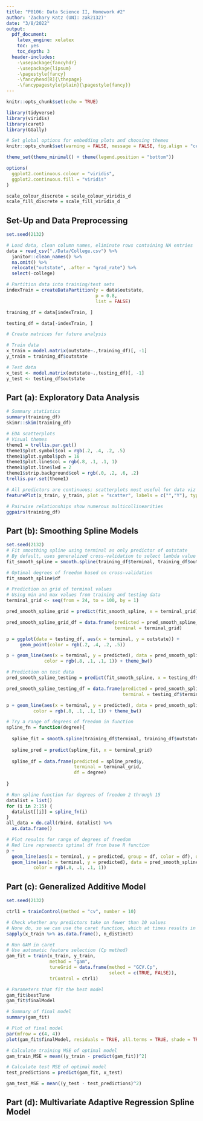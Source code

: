 ```yaml
---
title: "P8106: Data Science II, Homework #2"
author: 'Zachary Katz (UNI: zak2132)'
date: "3/8/2022"
output: 
  pdf_document:
    latex_engine: xelatex
    toc: yes
    toc_depth: 3
  header-includes:
    -\usepackage{fancyhdr}
    -\usepackage{lipsum}
    -\pagestyle{fancy}
    -\fancyhead[R]{\thepage}
    -\fancypagestyle{plain}{\pagestyle{fancy}}
---
```


```r
knitr::opts_chunk$set(echo = TRUE)

library(tidyverse)
library(viridis)
library(caret)
library(GGally)

# Set global options for embedding plots and choosing themes
knitr::opts_chunk$set(warning = FALSE, message = FALSE, fig.align = "center")

theme_set(theme_minimal() + theme(legend.position = "bottom"))

options(
  ggplot2.continuous.colour = "viridis",
  ggplot2.continuous.fill = "viridis"
)

scale_colour_discrete = scale_colour_viridis_d
scale_fill_discrete = scale_fill_viridis_d
```

## Set-Up and Data Preprocessing

```r
set.seed(2132)

# Load data, clean column names, eliminate rows containing NA entries
data = read_csv("./Data/College.csv") %>% 
  janitor::clean_names() %>% 
  na.omit() %>% 
  relocate("outstate", .after = "grad_rate") %>% 
  select(-college)

# Partition data into training/test sets
indexTrain = createDataPartition(y = data$outstate,
                                 p = 0.8,
                                 list = FALSE)

training_df = data[indexTrain, ]

testing_df = data[-indexTrain, ]

# Create matrices for future analysis

# Train data
x_train = model.matrix(outstate~.,training_df)[, -1]
y_train = training_df$outstate

# Test data
x_test <- model.matrix(outstate~.,testing_df)[, -1]
y_test <- testing_df$outstate
```

## Part (a): Exploratory Data Analysis

```r
# Summary statistics
summary(training_df)
skimr::skim(training_df)
```

```r
# EDA scatterplots
# Visual themes
theme1 = trellis.par.get()
theme1$plot.symbol$col = rgb(.2, .4, .2, .5)
theme1$plot.symbol$pch = 16
theme1$plot.line$col = rgb(.8, .1, .1, 1)
theme1$plot.line$lwd = 2
theme1$strip.background$col = rgb(.0, .2, .6, .2)
trellis.par.set(theme1)

# All predictors are continuous; scatterplots most useful for data viz
featurePlot(x_train, y_train, plot = "scatter", labels = c("","Y"), type = c("p"))

# Pairwise relationships show numerous multicollinearities
ggpairs(training_df)

```

## Part (b): Smoothing Spline Models

```r
set.seed(2132)
# Fit smoothing spline using terminal as only predictor of outstate
# By default, uses generalized cross-validation to select lambda value (smoothing parameter, i.e. trace of the smoothing matrix)
fit_smooth_spline = smooth.spline(training_df$terminal, training_df$outstate)

# Optimal degrees of freedom based on cross-validation
fit_smooth_spline$df

# Prediction on grid of terminal values
# Using min and max values from training and testing data
terminal_grid <- seq(from = 24, to = 100, by = 1)

pred_smooth_spline_grid = predict(fit_smooth_spline, x = terminal_grid)

pred_smooth_spline_grid_df = data.frame(predicted = pred_smooth_spline_grid$y,
                                        terminal = terminal_grid)

p = ggplot(data = testing_df, aes(x = terminal, y = outstate)) +
     geom_point(color = rgb(.2, .4, .2, .5))

p + geom_line(aes(x = terminal, y = predicted), data = pred_smooth_spline_grid_df,
              color = rgb(.8, .1, .1, 1)) + theme_bw()

# Prediction on test data
pred_smooth_spline_testing = predict(fit_smooth_spline, x = testing_df$terminal)

pred_smooth_spline_testing_df = data.frame(predicted = pred_smooth_spline_testing$y,
                                           terminal = testing_df$terminal)

p + geom_line(aes(x = terminal, y = predicted), data = pred_smooth_spline_testing_df,
          color = rgb(.8, .1, .1, 1)) + theme_bw()
```

```r
# Try a range of degrees of freedom in function
spline_fn = function(degree){
  
  spline_fit = smooth.spline(training_df$terminal, training_df$outstate, df = degree)
  
  spline_pred = predict(spline_fit, x = terminal_grid)
  
  spline_df = data.frame(predicted = spline_pred$y,
                         terminal = terminal_grid,
                         df = degree)
  
}

# Run spline function for degrees of freedom 2 through 15
datalist = list()
for (i in 2:15) {
  datalist[[i]] = spline_fn(i)
}
all_data = do.call(rbind, datalist) %>% 
  as.data.frame()

# Plot results for range of degrees of freedom
# Red line represents optimal df from base R function
p + 
  geom_line(aes(x = terminal, y = predicted, group = df, color = df), data = all_data) + 
  geom_line(aes(x = terminal, y = predicted), data = pred_smooth_spline_testing_df,
          color = rgb(.8, .1, .1, 1))
```

## Part (c): Generalized Additive Model

```r

set.seed(2132)

ctrl1 = trainControl(method = "cv", number = 10)

# Check whether any predictors take on fewer than 10 values
# None do, so we can use the caret function, which at times results in loss of flexibility when we have predictors that take on <= 10 values
sapply(x_train %>% as.data.frame(), n_distinct)

# Run GAM in caret
# Use automatic feature selection (Cp method)
gam_fit = train(x_train, y_train,
                method = "gam",
                tuneGrid = data.frame(method = "GCV.Cp",
                                      select = c(TRUE, FALSE)),
                trControl = ctrl1)

# Parameters that fit the best model
gam_fit$bestTune
gam_fit$finalModel

# Summary of final model
summary(gam_fit)

# Plot of final model
par(mfrow = c(4, 4))
plot(gam_fit$finalModel, residuals = TRUE, all.terms = TRUE, shade = TRUE, shade.col = 2)

# Calculate training MSE of optimal model
gam_train_MSE = mean((y_train - predict(gam_fit))^2)

# Calculate test MSE of optimal model
test_predictions = predict(gam_fit, x_test)

gam_test_MSE = mean((y_test - test_predictions)^2)
```

## Part (d): Multivariate Adaptive Regression Spline Model

